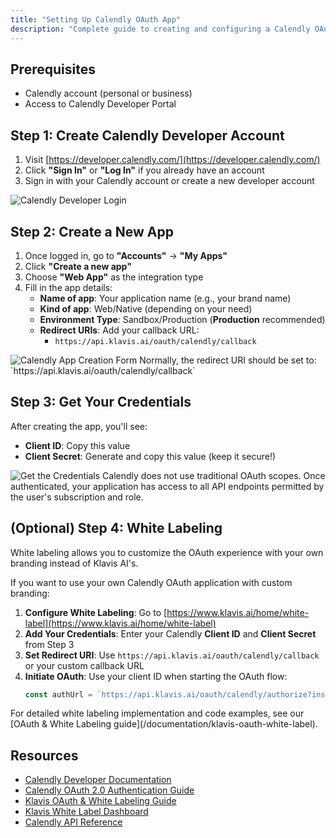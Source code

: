 ```yaml
---
title: "Setting Up Calendly OAuth App"
description: "Complete guide to creating and configuring a Calendly OAuth application"
---
```


## Prerequisites

- Calendly account (personal or business)
- Access to Calendly Developer Portal

## Step 1: Create Calendly Developer Account

1. Visit [https://developer.calendly.com/](https://developer.calendly.com/)
2. Click **"Sign In"** or **"Log In"** if you already have an account
3. Sign in with your Calendly account or create a new developer account

<img src="/images/knowledge-base/calendly_oauth_app/calendly_step1_login.png" alt="Calendly Developer Login" />

## Step 2: Create a New App

1. Once logged in, go to **"Accounts"** -> **"My Apps"**
2. Click **"Create a new app"**
3. Choose **"Web App"** as the integration type
4. Fill in the app details:
   - **Name of app**: Your application name (e.g., your brand name)
   - **Kind of app**: Web/Native (depending on your need)
   - **Environment Type**: Sandbox/Production (**Production** recommended)
   - **Redirect URIs**: Add your callback URL:
     - `https://api.klavis.ai/oauth/calendly/callback`

<img src="/images/knowledge-base/calendly_oauth_app/calendly_step2_create_app.png" alt="Calendly App Creation Form" />

<Note>
Normally, the redirect URI should be set to: `https://api.klavis.ai/oauth/calendly/callback`
</Note>

## Step 3: Get Your Credentials

After creating the app, you'll see:
- **Client ID**: Copy this value
- **Client Secret**: Generate and copy this value (keep it secure!)

<img src="/images/knowledge-base/calendly_oauth_app/calendly_step3_client_id_and_secret.png" alt="Get the Credentials" />

<Note>
Calendly does not use traditional OAuth scopes. Once authenticated, your application has access to all API endpoints permitted by the user's subscription and role.
</Note>

## (Optional) Step 4: White Labeling 

<Note>
White labeling allows you to customize the OAuth experience with your own branding instead of Klavis AI's.
</Note>

If you want to use your own Calendly OAuth application with custom branding:

1. **Configure White Labeling**: Go to [https://www.klavis.ai/home/white-label](https://www.klavis.ai/home/white-label)
2. **Add Your Credentials**: Enter your Calendly **Client ID** and **Client Secret** from Step 3
3. **Set Redirect URI**: Use `https://api.klavis.ai/oauth/calendly/callback` or your custom callback URL
4. **Initiate OAuth**: Use your client ID when starting the OAuth flow:
   ```javascript
   const authUrl = `https://api.klavis.ai/oauth/calendly/authorize?instance_id=${instanceId}&client_id=${yourClientId}`;
   ```

<Tip>
For detailed white labeling implementation and code examples, see our [OAuth & White Labeling guide](/documentation/klavis-oauth-white-label).
</Tip>

## Resources
- [Calendly Developer Documentation](https://developer.calendly.com/getting-started)
- [Calendly OAuth 2.0 Authentication Guide](https://developer.calendly.com/create-a-developer-account)
- [Klavis OAuth & White Labeling Guide](/documentation/klavis-oauth-white-label)
- [Klavis White Label Dashboard](https://www.klavis.ai/home/white-label)
- [Calendly API Reference](https://developer.calendly.com/getting-started#access-requirements)
